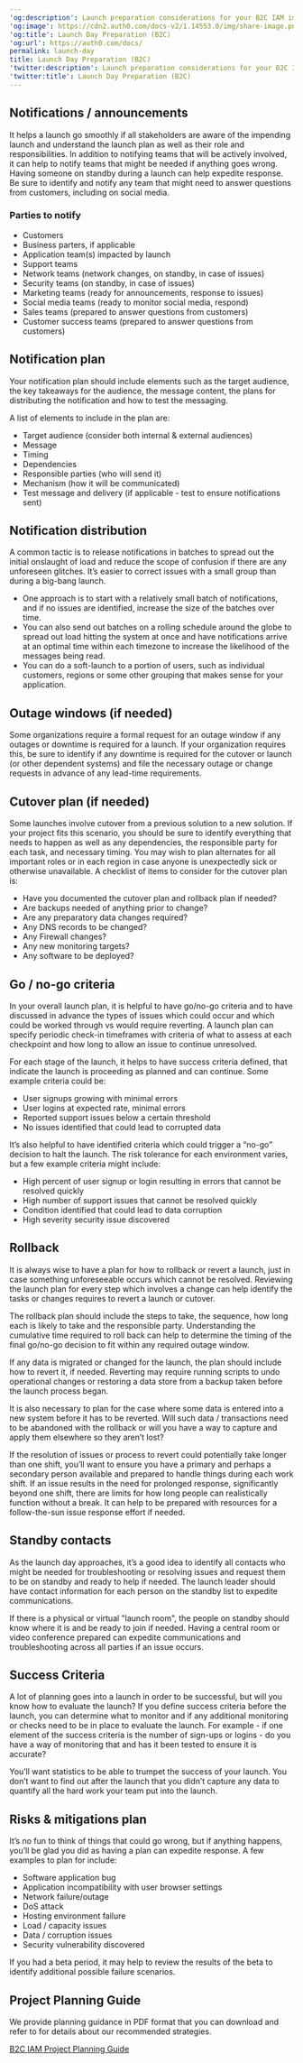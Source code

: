 ---
'og:description': Launch preparation considerations for your B2C IAM implementation.
'og:image': https://cdn2.auth0.com/docs-v2/1.14553.0/img/share-image.png
'og:title': Launch Day Preparation (B2C)
'og:url': https://auth0.com/docs/
permalink: launch-day
title: Launch Day Preparation (B2C)
'twitter:description': Launch preparation considerations for your B2C IAM implementation.
'twitter:title': Launch Day Preparation (B2C)
---
## Notifications / announcements

It helps a launch go smoothly if all stakeholders are aware of the impending launch and understand the launch plan as well as their role and responsibilities. In addition to notifying teams that will be actively involved, it can help to notify teams that might be needed if anything goes wrong. Having someone on standby during a launch can help expedite response. Be sure to identify and notify any team that might need to answer questions from customers, including on social media.

### Parties to notify

* Customers
* Business parters, if applicable
* Application team(s) impacted by launch
* Support teams
* Network teams (network changes, on standby, in case of issues)
* Security teams (on standby, in case of issues)
* Marketing teams (ready for announcements, response to issues)
* Social media teams (ready to monitor social media, respond)
* Sales teams (prepared to answer questions from customers)
* Customer success teams (prepared to answer questions from customers)

## Notification plan

Your notification plan should include elements such as the target <Tooltip tip="Audience: Unique identifier of the audience for an issued token. Named aud in a token, its value contains the ID of either an application (Client ID) for an ID Token or an API (API Identifier) for an Access Token." cta="View Glossary" href="/docs/glossary?term=audience">audience</Tooltip>, the key takeaways for the audience, the message content, the plans for distributing the notification and how to test the messaging.

A list of elements to include in the plan are:

* Target audience (consider both internal & external audiences)
* Message
* Timing
* Dependencies
* Responsible parties (who will send it)
* Mechanism (how it will be communicated)
* Test message and delivery (if applicable - test to ensure notifications sent)

## Notification distribution

A common tactic is to release notifications in batches to spread out the initial onslaught of load and reduce the scope of confusion if there are any unforeseen glitches. It’s easier to correct issues with a small group than during a big-bang launch.

* One approach is to start with a relatively small batch of notifications, and if no issues are identified, increase the size of the batches over time.
* You can also send out batches on a rolling schedule around the globe to spread out load hitting the system at once and have notifications arrive at an optimal time within each timezone to increase the likelihood of the messages being read.
* You can do a soft-launch to a portion of users, such as individual customers, regions or some other grouping that makes sense for your application.

## Outage windows (if needed)

Some organizations require a formal request for an outage window if any outages or downtime is required for a launch. If your organization requires this, be sure to identify if any downtime is required for the cutover or launch (or other dependent systems) and file the necessary outage or change requests in advance of any lead-time requirements.

## Cutover plan (if needed)

Some launches involve cutover from a previous solution to a new solution. If your project fits this scenario, you should be sure to identify everything that needs to happen as well as any dependencies, the responsible party for each task, and necessary timing. You may wish to plan alternates for all important roles or in each region in case anyone is unexpectedly sick or otherwise unavailable. A checklist of items to consider for the cutover plan is:

* Have you documented the cutover plan and rollback plan if needed?
* Are backups needed of anything prior to change?
* Are any preparatory data changes required?
* Any DNS records to be changed?
* Any Firewall changes?
* Any new monitoring targets?
* Any software to be deployed?

## Go / no-go criteria

In your overall launch plan, it is helpful to have go/no-go criteria and to have discussed in advance the types of issues which could occur and which could be worked through vs would require reverting. A launch plan can specify periodic check-in timeframes with criteria of what to assess at each checkpoint and how long to allow an issue to continue unresolved.

For each stage of the launch, it helps to have success criteria defined, that indicate the launch is proceeding as planned and can continue. Some example criteria could be:

* User signups growing with minimal errors
* User logins at expected rate, minimal errors
* Reported support issues below a certain threshold
* No issues identified that could lead to corrupted data

It’s also helpful to have identified criteria which could trigger a “no-go” decision to halt the launch. The risk tolerance for each environment varies, but a few example criteria might include:

* High percent of user signup or login resulting in errors that cannot be resolved quickly
* High number of support issues that cannot be resolved quickly
* Condition identified that could lead to data corruption
* High severity security issue discovered

## Rollback

It is always wise to have a plan for how to rollback or revert a launch, just in case something unforeseeable occurs which cannot be resolved. Reviewing the launch plan for every step which involves a change can help identify the tasks or changes requires to revert a launch or cutover.

The rollback plan should include the steps to take, the sequence, how long each is likely to take and the responsible party. Understanding the cumulative time required to roll back can help to determine the timing of the final go/no-go decision to fit within any required outage window.

If any data is migrated or changed for the launch, the plan should include how to revert it, if needed. Reverting may require running scripts to undo operational changes or restoring a data store from a backup taken before the launch process began.

It is also necessary to plan for the case where some data is entered into a new system before it has to be reverted. Will such data / transactions need to be abandoned with the rollback or will you have a way to capture and apply them elsewhere so they aren’t lost?

If the resolution of issues or process to revert could potentially take longer than one shift, you’ll want to ensure you have a primary and perhaps a secondary person available and prepared to handle things during each work shift. If an issue results in the need for prolonged response, significantly beyond one shift, there are limits for how long people can realistically function without a break. It can help to be prepared with resources for a follow-the-sun issue response effort if needed.

## Standby contacts

As the launch day approaches, it’s a good idea to identify all contacts who might be needed for troubleshooting or resolving issues and request them to be on standby and ready to help if needed. The launch leader should have contact information for each person on the standby list to expedite communications.

If there is a physical or virtual "launch room", the people on standby should know where it is and be ready to join if needed. Having a central room or video conference prepared can expedite communications and troubleshooting across all parties if an issue occurs.

## Success Criteria

A lot of planning goes into a launch in order to be successful, but will you know how to evaluate the launch? If you define success criteria before the launch, you can determine what to monitor and if any additional monitoring or checks need to be in place to evaluate the launch. For example - if one element of the success criteria is the number of sign-ups or logins - do you have a way of monitoring that and has it been tested to ensure it is accurate?

You’ll want statistics to be able to trumpet the success of your launch. You don’t want to find out after the launch that you didn’t capture any data to quantify all the hard work your team put into the launch.

## Risks & mitigations plan

It’s no fun to think of things that could go wrong, but if anything happens, you’ll be glad you did as having a plan can expedite response. A few examples to plan for include:

* Software application bug
* Application incompatibility with user browser settings
* Network failure/outage
* DoS attack
* Hosting environment failure
* Load / capacity issues
* Data / corruption issues
* Security vulnerability discovered

If you had a beta period, it may help to review the results of the beta to identify additional possible failure scenarios.

## Project Planning Guide

We provide planning guidance in PDF format that you can download and refer to for details about our recommended strategies.

[B2C IAM Project Planning Guide](https://assets.ctfassets.net/cdy7uua7fh8z/3er1aEQ7Ul0q3c9leJWczR/b1f18b4c16abb7e78b01e4eb2b52bb8e/B2C_Project_Planning.pdf)
